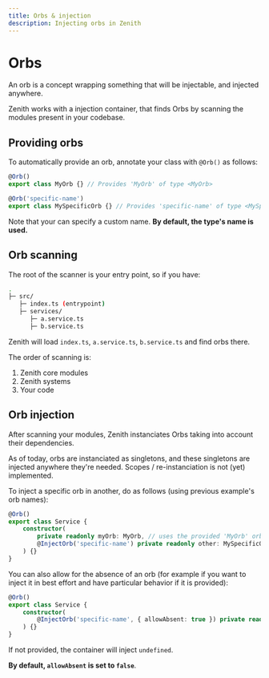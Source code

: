 ```yaml
---
title: Orbs & injection
description: Injecting orbs in Zenith
---
```



# Orbs
<Aside>An orb is a concept wrapping something that will be injectable, and injected anywhere.</Aside>

Zenith works with a injection container, that finds Orbs by scanning the modules present in your codebase.

## Providing orbs

To automatically provide an orb, annotate your class with `@Orb()` as follows:
```ts
@Orb()
export class MyOrb {} // Provides 'MyOrb' of type <MyOrb>

@Orb('specific-name')
export class MySpecificOrb {} // Provides 'specific-name' of type <MySpecificOrb>
```

Note that your can specify a custom name. **By default, the type's name is used.**

## Orb scanning
The root of the scanner is your entry point, so if you have:
```sh
.
├─ src/
   ├─ index.ts (entrypoint)
   ├─ services/
      ├─ a.service.ts
      ├─ b.service.ts
```

Zenith will load `index.ts`, `a.service.ts`, `b.service.ts` and find orbs there.

The order of scanning is:
1. Zenith core modules
2. Zenith systems
3. Your code

## Orb injection

After scanning your modules, Zenith instanciates Orbs taking into account their dependencies.

As of today, orbs are instanciated as singletons, and these singletons are injected anywhere they're needed. Scopes / re-instanciation is not (yet) implemented.

To inject a specific orb in another, do as follows (using previous example's orb names):
```ts
@Orb()
export class Service {
    constructor(
        private readonly myOrb: MyOrb, // uses the provided 'MyOrb' orb
        @InjectOrb('specific-name') private readonly other: MySpecificOrb, // uses the custom name given in @InjectOrb
    ) {}
}
```

You can also allow for the absence of an orb (for example if you want to inject it in best effort and have particular behavior if it is provided):
```ts
@Orb()
export class Service {
    constructor(
        @InjectOrb('specific-name', { allowAbsent: true }) private readonly other: MySpecificOrb, // allows container to inject `undefined` here
    ) {}
}
```

If not provided, the container will inject `undefined`.

**By default, `allowAbsent` is set to `false`**.